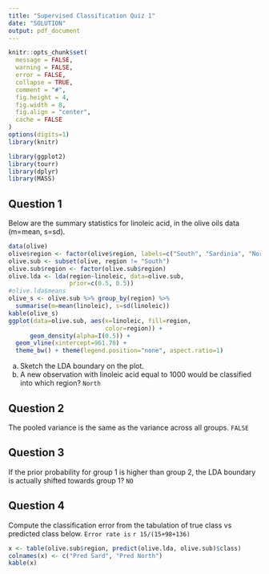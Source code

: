 ```yaml
---
title: "Supervised Classification Quiz 1"
date: "SOLUTION"
output: pdf_document
---
```


```r
knitr::opts_chunk$set(
  message = FALSE,
  warning = FALSE,
  error = FALSE, 
  collapse = TRUE,
  comment = "#",
  fig.height = 4,
  fig.width = 8,
  fig.align = "center",
  cache = FALSE
)
options(digits=1)
library(knitr)
```

```r
library(ggplot2)
library(tourr)
library(dplyr)
library(MASS)
```

## Question 1

Below are the summary statistics for linoleic acid, in the olive oils data (m=mean, s=sd).

```r
data(olive)
olive$region <- factor(olive$region, labels=c("South", "Sardinia", "North"))
olive.sub <- subset(olive, region != "South")
olive.sub$region <- factor(olive.sub$region)
olive.lda <- lda(region~linoleic, data=olive.sub, 
                 prior=c(0.5, 0.5))
#olive.lda$means
olive_s <- olive.sub %>% group_by(region) %>%
  summarise(m=mean(linoleic), s=sd(linoleic))
kable(olive_s)
ggplot(data=olive.sub, aes(x=linoleic, fill=region,
                           color=region)) + 
      geom_density(alpha=I(0.5)) +
  geom_vline(xintercept=961.78) +
  theme_bw() + theme(legend.position="none", aspect.ratio=1)
```

a. Sketch the LDA boundary on the plot.
b. A new observation with linoleic acid equal to 1000 would be classified into which region? `North`

## Question 2

The pooled variance is the same as the variance across all groups. `FALSE`

## Question 3

If the prior probability for group 1 is higher than group 2, the LDA boundary is actually shifted towards group 1? `NO`

## Question 4

Compute the classification error from the tabulation of true class vs predicted class below. `Error rate is` `r 15/(15+98+136)`

```r
x <- table(olive.sub$region, predict(olive.lda, olive.sub)$class)
colnames(x) <- c("Pred Sard", "Pred North")
kable(x)
```

